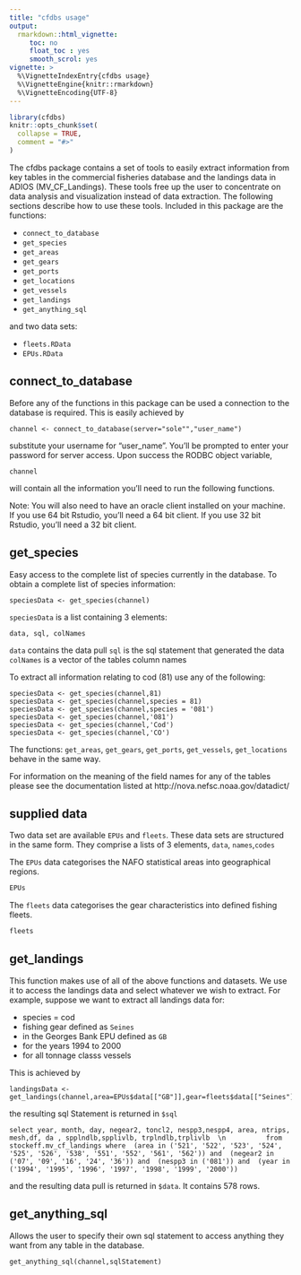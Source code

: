 ```yaml
---
title: "cfdbs usage"
output:
  rmarkdown::html_vignette:
     toc: no
     float_toc : yes
     smooth_scrol: yes
vignette: >
  %\VignetteIndexEntry{cfdbs usage}
  %\VignetteEngine{knitr::rmarkdown}
  %\VignetteEncoding{UTF-8}
---
```


```r
library(cfdbs)
knitr::opts_chunk$set(
  collapse = TRUE,
  comment = "#>"
)
```

The cfdbs package contains a set of tools to easily extract information from key tables in the commercial fisheries database and the landings data in ADIOS (MV_CF_Landings). These tools free up the user to concentrate on data analysis and visualization instead of data extraction. The following sections describe how to use these tools. Included in this package are the functions:

* `connect_to_database`
* `get_species`
* `get_areas`
* `get_gears`
* `get_ports`
* `get_locations`
* `get_vessels`
* `get_landings`
* `get_anything_sql`

and two data sets:

* `fleets.RData`
* `EPUs.RData`


## connect_to_database

Before any of the functions in this package can be used a connection to the database is required. This is easily achieved by


    channel <- connect_to_database(server="sole"","user_name")

substitute your username for "user_name". You'll be prompted to enter your password for server access. Upon success the RODBC object variable, 

    channel
    
will contain all the information you'll need to run the following functions.

Note: You will also need to have an oracle client installed on your machine. If you use 64 bit Rstudio, you'll need a 64 bit client. If you use 32 bit Rstudio, you'll need a 32 bit client.

## get_species

Easy access to the complete list of species currently in the database.
To obtain a complete list of species information:

    speciesData <- get_species(channel)
    
`speciesData` is a list containing 3 elements:

    data, sql, colNames
    
`data` contains the data pull
`sql` is the sql statement that generated the data
`colNames` is a vector of the tables column names

To extract all information relating to cod (81) use any of the following:

    speciesData <- get_species(channel,81)
    speciesData <- get_species(channel,species = 81)
    speciesData <- get_species(channel,species = '081')
    speciesData <- get_species(channel,'081')
    speciesData <- get_species(channel,'Cod')
    speciesData <- get_species(channel,'CO')
    
The functions: `get_areas`, `get_gears`, `get_ports`, `get_vessels`, `get_locations` behave in the same way.

For information on the meaning of the field names for any of the tables please see the documentation listed at http://nova.nefsc.noaa.gov/datadict/


## supplied data

Two data set are available `EPUs` and `fleets`. These data sets are structured in the same form. They comprise a lists of 3 elements, `data`, `names`,`codes`

The `EPUs` data categorises the NAFO statistical areas into geographical regions.
```r
EPUs
```
The `fleets` data categorises the gear characteristics into defined fishing fleets.
```r
fleets
```


## get_landings

This function makes use of all of the above functions and datasets. We use it to access the landings data and select whatever we wish to extract. For example, suppose we want to extract all landings data for:

* species = cod
* fishing gear defined as `Seines`
* in the Georges Bank EPU defined as `GB` 
* for the years 1994 to 2000
* for all tonnage classs vessels

This is achieved by 

    landingsData <- get_landings(channel,area=EPUs$data[["GB"]],gear=fleets$data[["Seines"]],year=c(1994:2000),species=81,tonnage="all")

the resulting sql Statement is returned in `$sql`

    select year, month, day, negear2, toncl2, nespp3,nespp4, area, ntrips, mesh,df, da , spplndlb,spplivlb, trplndlb,trplivlb  \n          from stockeff.mv_cf_landings where  (area in ('521', '522', '523', '524', '525', '526', '538', '551', '552', '561', '562')) and  (negear2 in ('07', '09', '16', '24', '36')) and  (nespp3 in ('081')) and  (year in ('1994', '1995', '1996', '1997', '1998', '1999', '2000'))

and the resulting data pull is returned in `$data`. It contains 578 rows.

## get_anything_sql

Allows the user to specify their own sql statement to access anything they want from any table in the database.

    get_anything_sql(channel,sqlStatement)


